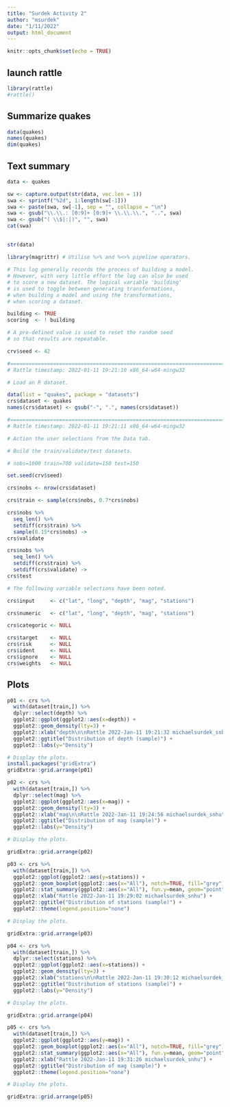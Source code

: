 ```yaml
---
title: "Surdek Activity 2"
author: "msurdek"
date: "1/11/2022"
output: html_document
---
```


```r
knitr::opts_chunk$set(echo = TRUE)
```

## launch rattle

```r
library(rattle)
#rattle()
```

## Summarize quakes 

```r
data(quakes)
names(quakes)
dim(quakes)
```

## Text summary

```r
data <- quakes

sw <- capture.output(str(data, vec.len = 1))
swa <- sprintf("%2d", 1:length(sw[-1]))
swa <- paste(swa, sw[-1], sep = "", collapse = "\n")
swa <- gsub("\\.\\.: [0:9]+ [0:9]+ \\.\\.\\.", "..", swa)
swa <- gsub("( \\$|:|)", "", swa)
cat(swa)
```

## 

```r
str(data)
```

```r
library(magrittr) # Utilise %>% and %<>% pipeline operators.

# This log generally records the process of building a model. 
# However, with very little effort the log can also be used 
# to score a new dataset. The logical variable 'building' 
# is used to toggle between generating transformations, 
# when building a model and using the transformations, 
# when scoring a dataset.

building <- TRUE
scoring  <- ! building

# A pre-defined value is used to reset the random seed 
# so that results are repeatable.

crv$seed <- 42 

#=======================================================================
# Rattle timestamp: 2022-01-11 19:21:10 x86_64-w64-mingw32 

# Load an R dataset.

data(list = "quakes", package = "datasets")
crs$dataset <- quakes
names(crs$dataset) <- gsub("-", ".", names(crs$dataset))

#=======================================================================
# Rattle timestamp: 2022-01-11 19:21:11 x86_64-w64-mingw32 

# Action the user selections from the Data tab. 

# Build the train/validate/test datasets.

# nobs=1000 train=700 validate=150 test=150

set.seed(crv$seed)

crs$nobs <- nrow(crs$dataset)

crs$train <- sample(crs$nobs, 0.7*crs$nobs)

crs$nobs %>%
  seq_len() %>%
  setdiff(crs$train) %>%
  sample(0.15*crs$nobs) ->
crs$validate

crs$nobs %>%
  seq_len() %>%
  setdiff(crs$train) %>%
  setdiff(crs$validate) ->
crs$test

# The following variable selections have been noted.

crs$input     <- c("lat", "long", "depth", "mag", "stations")

crs$numeric   <- c("lat", "long", "depth", "mag", "stations")

crs$categoric <- NULL

crs$target    <- NULL
crs$risk      <- NULL
crs$ident     <- NULL
crs$ignore    <- NULL
crs$weights   <- NULL
```


## Plots

```r
p01 <- crs %>%
  with(dataset[train,]) %>%
  dplyr::select(depth) %>%
  ggplot2::ggplot(ggplot2::aes(x=depth)) +
  ggplot2::geom_density(lty=3) +
  ggplot2::xlab("depth\n\nRattle 2022-Jan-11 19:21:32 michaelsurdek_snhu") +
  ggplot2::ggtitle("Distribution of depth (sample)") +
  ggplot2::labs(y="Density")

# Display the plots.
install.packages("gridExtra")
gridExtra::grid.arrange(p01)
```

```r
p02 <- crs %>%
  with(dataset[train,]) %>%
  dplyr::select(mag) %>%
  ggplot2::ggplot(ggplot2::aes(x=mag)) +
  ggplot2::geom_density(lty=3) +
  ggplot2::xlab("mag\n\nRattle 2022-Jan-11 19:24:56 michaelsurdek_snhu") +
  ggplot2::ggtitle("Distribution of mag (sample)") +
  ggplot2::labs(y="Density")

# Display the plots.

gridExtra::grid.arrange(p02)
```

```r
p03 <- crs %>%
  with(dataset[train,]) %>%
  ggplot2::ggplot(ggplot2::aes(y=stations)) +
  ggplot2::geom_boxplot(ggplot2::aes(x="All"), notch=TRUE, fill="grey") +
  ggplot2::stat_summary(ggplot2::aes(x="All"), fun.y=mean, geom="point", shape=8) +
  ggplot2::xlab("Rattle 2022-Jan-11 19:29:02 michaelsurdek_snhu") +
  ggplot2::ggtitle("Distribution of stations (sample)") +
  ggplot2::theme(legend.position="none")

# Display the plots.

gridExtra::grid.arrange(p03)
```

```r
p04 <- crs %>%
  with(dataset[train,]) %>%
  dplyr::select(stations) %>%
  ggplot2::ggplot(ggplot2::aes(x=stations)) +
  ggplot2::geom_density(lty=3) +
  ggplot2::xlab("stations\n\nRattle 2022-Jan-11 19:30:12 michaelsurdek_snhu") +
  ggplot2::ggtitle("Distribution of stations (sample)") +
  ggplot2::labs(y="Density")

# Display the plots.

gridExtra::grid.arrange(p04)
```


```r
p05 <- crs %>%
  with(dataset[train,]) %>%
  ggplot2::ggplot(ggplot2::aes(y=mag)) +
  ggplot2::geom_boxplot(ggplot2::aes(x="All"), notch=TRUE, fill="grey") +
  ggplot2::stat_summary(ggplot2::aes(x="All"), fun.y=mean, geom="point", shape=8) +
  ggplot2::xlab("Rattle 2022-Jan-11 19:31:26 michaelsurdek_snhu") +
  ggplot2::ggtitle("Distribution of mag (sample)") +
  ggplot2::theme(legend.position="none")

# Display the plots.

gridExtra::grid.arrange(p05)
```










